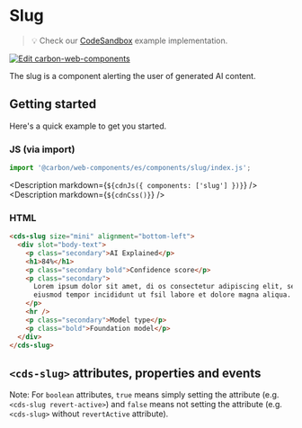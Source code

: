 
# Slug

> 💡 Check our
> [CodeSandbox](https://codesandbox.io/s/github/carbon-design-system/carbon-for-ibm-dotcom/tree/feat/cwc-v2/packages/carbon-web-components/examples/codesandbox/basic/components/slug)
> example implementation.

[![Edit carbon-web-components](https://codesandbox.io/static/img/play-codesandbox.svg)](https://codesandbox.io/s/github/carbon-design-system/carbon-for-ibm-dotcom/tree/feat/cwc-v2/packages/carbon-web-components/examples/codesandbox/basic/components/slug)

The slug is a component alerting the user of generated AI content.

## Getting started

Here's a quick example to get you started.

### JS (via import)

```javascript
import '@carbon/web-components/es/components/slug/index.js';
```

<Description markdown={`${cdnJs({ components: ['slug'] })}`} />
<Description markdown={`${cdnCss()}`} />

### HTML

```html
<cds-slug size="mini" alignment="bottom-left">
  <div slot="body-text">
    <p class="secondary">AI Explained</p>
    <h1>84%</h1>
    <p class="secondary bold">Confidence score</p>
    <p class="secondary">
      Lorem ipsum dolor sit amet, di os consectetur adipiscing elit, sed do
      eiusmod tempor incididunt ut fsil labore et dolore magna aliqua.
    </p>
    <hr />
    <p class="secondary">Model type</p>
    <p class="bold">Foundation model</p>
  </div>
</cds-slug>
```

## `<cds-slug>` attributes, properties and events

Note: For `boolean` attributes, `true` means simply setting the attribute (e.g.
`<cds-slug revert-active>`) and `false` means not setting the attribute (e.g.
`<cds-slug>` without `revertActive` attribute).

<Props of="cds-slug" />
